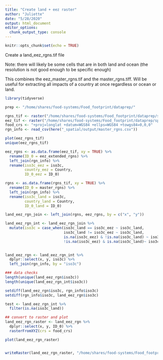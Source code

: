 ```yaml
---
title: "Create land + eez raster"
author: "Juliette"
date: "5/28/2020"
output: html_document
editor_options: 
  chunk_output_type: console
---
```


```r
knitr::opts_chunk$set(echo = TRUE)
```

Create a land_eez_rgns.tif file

Note: there will likely be some cells that are in both land and ocean (the resolution is not good enough to be specific enough)

This combines the eez_master_rgns.tif and the master_rgns.tiff. Will be useful for extracting all impacts of a country at once regardless or ocean or land.

```r
library(tidyverse)

prep <- "/home/shares/food-systems/Food_footprint/dataprep/"

rgns_tif <- raster("/home/shares/food-systems/Food_footprint/dataprep/spatial/master_rgns.tif")
eez_tif <- raster("/home/shares/food-systems/Food_footprint/dataprep/spatial/eez_extended_rgns.tif")
food_crs <- "+proj=longlat +datum=WGS84 +ellps=WGS84 +towgs84=0,0,0"
rgn_info <- read_csv(here("_spatial/output/master_rgns.csv"))

plot(eez_rgns_tif)
unique(eez_rgns_tif)
```

```r

eez_rgns <- as.data.frame(eez_tif, xy = TRUE) %>% 
  rename(ID_0 = eez_extended_rgns) %>% 
  left_join(rgn_info) %>% 
  rename(iso3c_eez = iso3c,
         country_eez = Country, 
         ID_0_eez = ID_0)

rgns <- as.data.frame(rgns_tif, xy = TRUE) %>% 
  rename(ID_0 = master_rgns) %>% 
  left_join(rgn_info) %>% 
  rename(iso3c_land = iso3c,
         country_land = Country, 
         ID_0_land = ID_0)

land_eez_rgn_join <- left_join(rgns, eez_rgns, by = c("x", "y"))

land_eez_rgn_int <- land_eez_rgn_join %>% 
  mutate(iso3c = case_when(iso3c_land == iso3c_eez ~ iso3c_land,
                           iso3c_land != iso3c_eez ~ iso3c_land,
                           is.na(iso3c_eez) & !is.na(iso3c_land) ~ iso3c_land,
                           !is.na(iso3c_eez) & is.na(iso3c_land)~ iso3c_eez))
  

land_eez_rgn <- land_eez_rgn_int %>% 
  dplyr::select(x, y, iso3c) %>% 
  left_join(rgn_info, by = "iso3c")

### data checks
length(unique(land_eez_rgn$iso3c))
length(unique(land_eez_rgn_int$iso3c))

setdiff(land_eez_rgn$iso3c, rgn_info$iso3c)
setdiff(rgn_info$iso3c, land_eez_rgn$iso3c)

test <- land_eez_rgn_int %>% 
  filter(is.na(iso3c_land))

## convert to raster and plot
land_eez_rgn_raster <- land_eez_rgn %>% 
  dplyr::select(x, y, ID_0) %>% 
  rasterFromXYZ(crs = food_crs)

plot(land_eez_rgn_raster)


writeRaster(land_eez_rgn_raster, "/home/shares/food-systems/Food_footprint/dataprep/spatial/land_eez_rgns.tif", format="GTiff", overwrite=TRUE)
```


